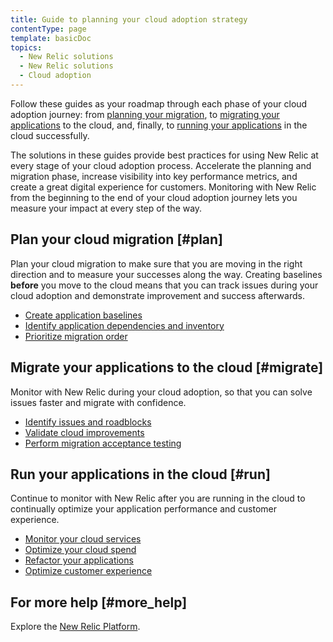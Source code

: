 ```yaml
---
title: Guide to planning your cloud adoption strategy
contentType: page
template: basicDoc
topics:
  - New Relic solutions
  - New Relic solutions
  - Cloud adoption
---
```


Follow these guides as your roadmap through each phase of your cloud adoption journey: from [planning your migration](#plan), to [migrating your applications](#migrate) to the cloud, and, finally, to [running your applications](#run) in the cloud successfully.

The solutions in these guides provide best practices for using New Relic at every stage of your cloud adoption process. Accelerate the planning and migration phase, increase visibility into key performance metrics, and create a great digital experience for customers. Monitoring with New Relic from the beginning to the end of your cloud adoption journey lets you measure your impact at every step of the way.

## Plan your cloud migration [#plan]

Plan your cloud migration to make sure that you are moving in the right direction and to measure your successes along the way. Creating baselines **before** you move to the cloud means that you can track issues during your cloud adoption and demonstrate improvement and success afterwards.

* [Create application baselines](/docs/create-application-baselines)
* [Identify application dependencies and inventory](/docs/identify-application-dependencies-inventory)
* [Prioritize migration order](/docs/prioritize-migration-order)

## Migrate your applications to the cloud [#migrate]

Monitor with New Relic during your cloud adoption, so that you can solve issues faster and migrate with confidence.

* [Identify issues and roadblocks](/docs/identify-issues-roadblocks)
* [Validate cloud improvements](/docs/validate-cloud-improvements)
* [Perform migration acceptance testing](/docs/perform-migration-acceptance-testing)

## Run your applications in the cloud [#run]

Continue to monitor with New Relic after you are running in the cloud to continually optimize your application performance and customer experience.

* [Monitor your cloud services](/docs/monitor-cloud-services)
* [Optimize your cloud spend](/docs/optimize-your-cloud-spend)
* [Refactor your applications](/docs/refactor-applications)
* [Optimize customer experience](/docs/optimize-customer-experience)

## For more help [#more_help]

Explore the [New Relic Platform](https://newrelic.com/products).
